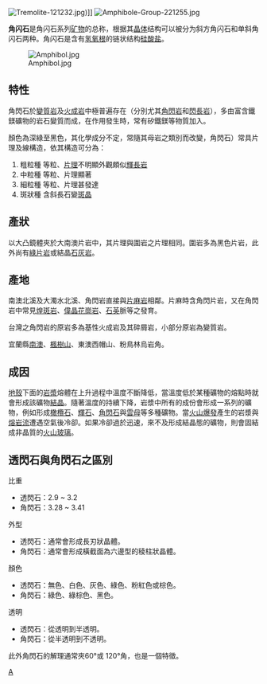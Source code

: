 [[File:Tremolite-121232.jpg|thumb]])]]
[[File:Amphibole-Group-221255.jpg|thumb]]

'''角闪石'''是角闪石系列[[矿物|矿物]]的总称，根据其[[晶体|晶体]]结构可以被分为斜方角闪石和单斜角闪石两种。角闪石是含有[[氢氧根|氢氧根]]的链状结构[[硅酸盐|硅酸盐]]。

[[File:Amphibol.jpg|thumb]]

==特性==
角閃石於[[變質岩|變質岩]]及[[火成岩|火成岩]]中極普遍存在（分別尤其[[角閃岩|角閃岩]]和[[閃長岩|閃長岩]]），多由富含鐵鎂礦物的岩石變質而成，在作用發生時，常有矽鐵鎂等物質加入。

顏色為深綠至黑色，其化學成分不定，常隨其母岩之類別而改變，角閃石）常具片理及線構造，依其構造可分為：

# 粗粒種 等粒、[[片理|片理]]不明顯外觀頗似[[輝長岩|輝長岩]]
# 中粒種 等粒、片理顯著 
# 細粒種 等粒、片理甚發達 
# 斑狀種 含斜長石變[[斑晶|斑晶]]

==產狀==
以大凸鏡體夾於大南澳片岩中，其片理與圍岩之片理相同。圍岩多為黑色片岩，此外尚有[[綠片岩|綠片岩]]或結晶[[石灰岩|石灰岩]]。

==產地==
南澳北溪及大濁水北溪、角閃岩直接與[[片麻岩|片麻岩]]相鄰。片麻時含角閃片岩，又在角閃岩中常見[[煌斑岩|煌斑岩]]、[[偉晶花崗岩|偉晶花崗岩]]、[[石英|石英]]脈等之發育。

台灣之角閃岩的原岩多為基性火成岩及其碎屑岩，小部分原岩為變質岩。 

宜蘭縣[[南澳鄉|南澳]]、[[楓樹山|楓樹山]]、東澳西帽山、粉鳥林烏岩角。

==成因==
[[地殼|地殼]]下面的[[岩漿|岩漿]]熔體在上升過程中溫度不斷降低，當溫度低於某種礦物的熔點時就會形成該礦物[[結晶|結晶]]。隨著溫度的持續下降，岩漿中所有的成份會形成一系列的礦物，例如形成[[橄欖石|橄欖石]]、[[輝石|輝石]]、[[角閃石|角閃石]]與[[雲母|雲母]]等多種礦物。當[[火山爆發|火山爆發]]產生的岩漿與[[熔岩流|熔岩流]]遭遇空氣後冷卻。如果冷卻過於迅速，來不及形成結晶態的礦物，則會固結成非晶質的[[火山玻璃|火山玻璃]]。

==透閃石與角閃石之區別==
比重
* 透閃石：2.9 ~ 3.2
* 角閃石：3.28 ~ 3.41

外型
* 透閃石：通常會形成長刃狀晶體。
* 角閃石：通常會形成橫截面為六邊型的稜柱狀晶體。

顏色
* 透閃石：無色、白色、灰色、綠色、粉紅色或棕色。
* 角閃石：綠色、綠棕色、黑色。

透明
* 透閃石：從透明到半透明。
* 角閃石：從半透明到不透明。

此外角閃石的解理通常夾60°或 120°角，也是一個特徵。

{{Authority control}}
[[Category:矽酸鹽礦物|A]]
